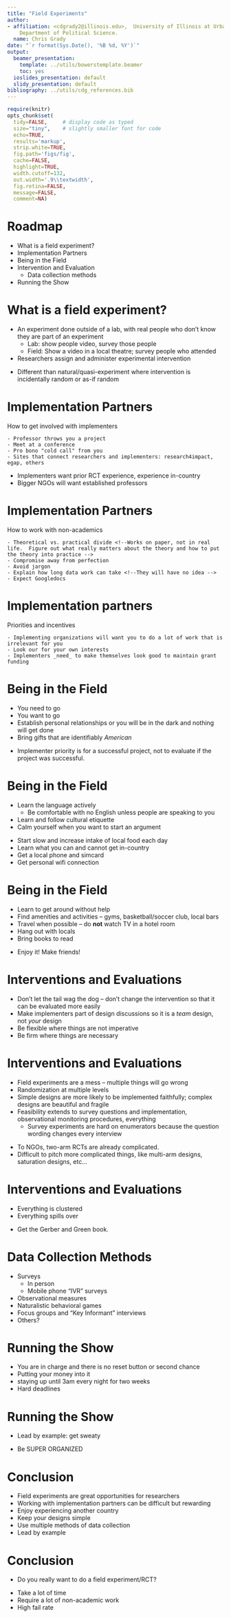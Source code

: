 ```yaml
---
title: "Field Experiments"
author:
- affiliation: <cdgrady2@illinois.edu>,  University of Illinois at Urbana-Champaign,
    Department of Political Science.
  name: Chris Grady
date: "`r format(Sys.Date(), '%B %d, %Y')`"
output:
  beamer_presentation:
    template: ../utils/bowerstemplate.beamer
    toc: yes
  ioslides_presentation: default
  slidy_presentation: default
bibliography: ../utils/cdg_references.bib
---
```


```r
require(knitr)
opts_chunk$set(
  tidy=FALSE,     # display code as typed
  size="tiny",    # slightly smaller font for code
  echo=TRUE,
  results='markup',
  strip.white=TRUE,
  fig.path='figs/fig',
  cache=FALSE,
  highlight=TRUE,
  width.cutoff=132,
  out.width='.9\\textwidth',
  fig.retina=FALSE,
  message=FALSE,
  comment=NA)
```

# Roadmap

- What is a field experiment?
- Implementation Partners
- Being in the Field
- Intervention and Evaluation
  - Data collection methods
- Running the Show



# What is a field experiment?

- An experiment done outside of a lab, with real people who don't know they are part of an experiment
  - Lab: show people video, survey those people
  - Field: Show a video in a local theatre; survey people who attended
- Researchers assign and administer experimental intervention

\smallskip

- Different than natural/quasi-experiment where intervention is incidentally random or as-if random <!--You don't administer anything or make sure randomization is being done correctly in one of these. -->


# Implementation Partners

How to get involved with implementers

    - Professor throws you a project
    - Meet at a conference
    - Pro bono "cold call" from you
    - Sites that connect researchers and implementers: research4impact, egap, others

- Implementers want prior RCT experience, experience in-country
- Bigger NGOs will want established professors

# Implementation Partners

How to work with non-academics

    - Theoretical vs. practical divide <!--Works on paper, not in real life.  Figure out what really matters about the theory and how to put the theory into practice -->
    - Compromise away from perfection
    - Avoid jargon
    - Explain how long data work can take <!--They will have no idea -->
    - Expect Googledocs
    
# Implementation partners

Priorities and incentives

    - Implementing organizations will want you to do a lot of work that is irrelevant for you
    - Look our for your own interests
    - Implementers _need_ to make themselves look good to maintain grant funding

# Being in the Field

- You need to go <!--or you need to pay a really good partner and communicate daily-->
- You want to go <!--You will get to go to wondrous places few people ever see -->
- Establish personal relationships or you will be in the dark and nothing will get done
- Bring gifts that are identifiably _American_

\smallskip

- Implementer priority is for a successful project, not to evaluate if the project was successful.

\note{

You need to be involved with the intervention, not lead it from afar.

Otherwise you'll find out 6 months later that they did not like the randomization and so didn't use it.  Or that they started the intervention before the baseline survey because they didn't want to wait.  Or that a control site and treatment site are less than 1 mile apart.  Or that they changed the intervention and it's totally different now (NGOs are _always_ adapting).

}

# Being in the Field

- Learn the language actively <!--With a little effort, can say every simple thing in local language within 1 month. -->
    - Be comfortable with no English unless people are speaking to you
- Learn and follow cultural etiquette <!--Normally very easy, about being respectful.  But don't compromise yourself; stop if you feel uncomfortable.-->
- Calm yourself when you want to start an argument <!--Story about going to Mustafa's and his wife not eating with us, I thought it was disrespectful towards women but she would have been very uncomfortable eating with us.  Isaac and non-alcoholic wine. -->

\medskip

- Start slow and increase intake of local food each day
- Learn what you can and cannot get in-country <!--Contact solution, good coffee are rare. -->
- Get a local phone and simcard
- Get personal wifi connection


# Being in the Field

- Learn to get around without help
- Find amenities and activities -- gyms, basketball/soccer club, local bars
- Travel when possible -- do **not** watch TV in a hotel room
- Hang out with locals
- Bring books to read

\medskip

- Enjoy it!  Make friends!

# Interventions and Evaluations

- Don't let the tail wag the dog -- don't change the intervention so that it can be evaluated more easily
- Make implementers part of design discussions so it is a _team_ design, not _your_ design
- Be flexible where things are not imperative
- Be firm where things are necessary <!--"Chris isn't being unreasonable.  I talked to some people and they said it isn't an experiment if you don't have randomization and a control group." -->


# Interventions and Evaluations

- Field experiments are a mess -- multiple things will go wrong
- Randomization at multiple levels
- Simple designs are more likely to be implemented faithfully; complex designs are beautiful and fragile
- Feasibility extends to survey questions and implementation, observational monitoring procedures, everything
  - Survey experiments are hard on enumerators because the question wording changes every interview

\smallskip

- To NGOs, two-arm RCTs are already complicated.  
- Difficult to pitch more complicated things, like multi-arm designs, saturation designs, etc...

# Interventions and Evaluations

- Everything is clustered
- Everything spills over

\bigskip

- Get the Gerber and Green book.


# Data Collection Methods

- Surveys <!--Lots of tablet survey applications, should learn to code yourself -->
    - In person
    - Mobile phone "IVR" surveys
- Observational measures
- Naturalistic behavioral games
- Focus groups and "Key Informant" interviews
- Others?

\note{
- Questions in one context make no sense in another context
- Yes/No + how strongly do you feel > likert scales.
- Huge agreement bias.


Would you be comfortable with someone from the same religion but a different denomination marrying into your family?
Would you be comfortable with someone from a different religion marrying into your family?

Would you accept someone from a different religion seeking your hand in marriage without converting? - 85% no
Would you accept someone from a different religion seeking marriage with one of your family members without converting? - 85% no

Would you marry someone you loved, even if they practiced a different religion? - 50% yes, 50% no.


There is more than one valid interpretation of religious teachings.

An Arabic word Bid'ah means innovation, connotation heretical teachings.  Innovations -- unorthodox interpretations of Koranic teachings -- are often blamed for violence in NE Nigeria.  So lots of tolerant people said no.

A woman should have a say in how her household spends money.  

}


# Running the Show

- You are in charge and there is no reset button or second chance
- Putting your money into it
- staying up until 3am every night for two weeks
- Hard deadlines

# Running the Show

- Lead by example: get sweaty

- Be SUPER ORGANIZED


# Conclusion

- Field experiments are great opportunities for researchers
- Working with implementation partners can be difficult but rewarding
- Enjoy experiencing another country
- Keep your designs simple
- Use multiple methods of data collection
- Lead by example

# Conclusion

- Do you really want to do a field experiment/RCT?

\medskip

- Take a lot of time
- Require a lot of non-academic work
- High fail rate


